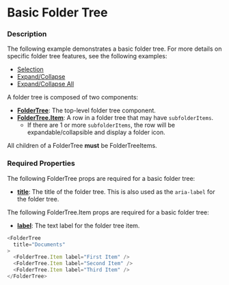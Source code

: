 
# Basic Folder Tree

### Description

The following example demonstrates a basic folder tree. For more details on specific folder tree
features, see the following examples:
* [Selection](./folder-tree-selection)
* [Expand/Collapse](./folder-tree-expand-collapse)
* [Expand/Collapse All](./folder-tree-expand-collapse-all)

A folder tree is composed of two components:
* **[FolderTree](../about#foldertree-props-table)**: The top-level folder tree component.
* **[FolderTree.Item](../about#foldertreeitem-props-table)**: A row in a folder tree that may have `subfolderItems`.
  * If there are 1 or more `subfolderItems`, the row will be expandable/collapsible and display a folder icon.

All children of a FolderTree **must** be FolderTreeItems.

### Required Properties

The following FolderTree props are required for a basic folder tree:
* **[title](../about#foldertree-props-table)**: The title of the folder tree. This is also used as the `aria-label` for the folder tree.

The following FolderTree.Item props are required for a basic folder tree:
* **[label](../about#foldertreeitem-props-table)**: The text label for the folder tree item.

```js
<FolderTree
  title="Documents"
>
  <FolderTree.Item label="First Item" />
  <FolderTree.Item label="Second Item" />
  <FolderTree.Item label="Third Item" />
</FolderTree>
```

<BasicFolderTree />
